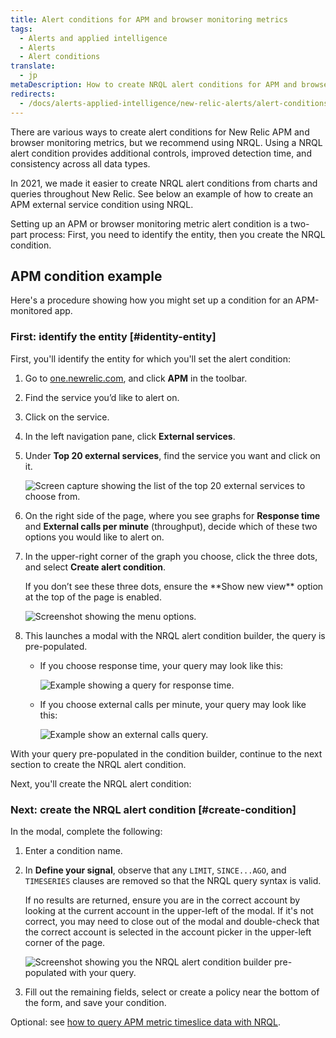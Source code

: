 ```yaml
---
title: Alert conditions for APM and browser monitoring metrics
tags:
  - Alerts and applied intelligence
  - Alerts
  - Alert conditions
translate:
  - jp
metaDescription: How to create NRQL alert conditions for APM and browser monitoring metrics.
redirects:
  - /docs/alerts-applied-intelligence/new-relic-alerts/alert-conditions/apm-metric-alert-conditions
---
```







There are various ways to create alert conditions for New Relic APM and browser monitoring metrics, but we recommend using NRQL. Using a NRQL alert condition provides additional controls, improved detection time, and consistency across all data types.

In 2021, we made it easier to create NRQL alert conditions from charts and queries throughout New Relic. See below an example of how to create an APM external service condition using NRQL.

Setting up an APM or browser monitoring metric alert condition is a two-part process: First, you need to identify the entity, then you create the NRQL condition.

## APM condition example

Here's a procedure showing how you might set up a condition for an APM-monitored app.

### First: identify the entity [#identity-entity]

First, you'll identify the entity for which you'll set the alert condition:

1. Go to [one.newrelic.com](https://one.newrelic.com), and click **APM** in the toolbar.
2. Find the service you’d like to alert on.
3. Click on the service.
4. In the left navigation pane, click **External services**.
5. Under **Top 20 external services**, find the service you want and click on it.

   <img
     title="top-twenty.png"
     alt="Screen capture showing the list of the top 20 external services to choose from."
     src={topTwenty2}
   />
6. On the right side of the page, where you see graphs for **Response time** and **External calls per minute** (throughput), decide which of these two options you would like to alert on.
7. In the upper-right corner of the graph you choose, click the three dots, and select **Create alert condition**.

   <Callout variant="tip">
     If you don’t see these three dots, ensure the **Show new view** option at the top of the page is enabled.
   </Callout>

   <img
     title="external_service_graph.png"
     alt="Screenshot showing the menu options."
     src={externalServiceGraph2}
   />
8. This launches a modal with the NRQL alert condition builder, the query is pre-populated.

   * If you choose response time, your query may look like this:

     <img
       title="response_time_query.png"
       alt="Example showing a query for response time."
       src={responseTimeQuery}
     />
   * If you choose external calls per minute, your query may look like this:

     <img
       title="external-calls-query.png"
       alt="Example show an external calls query."
       src={externalCallsQuery}
     />

With your query pre-populated in the condition builder, continue to the next section to create the NRQL alert condition.

Next, you'll create the NRQL alert condition:

### Next: create the NRQL alert condition [#create-condition]

In the modal, complete the following:

1. Enter a condition name.
2. In **Define your signal**, observe that any `LIMIT`, `SINCE...AGO`, and `TIMESERIES` clauses are removed so that the NRQL query syntax is valid.

   <Callout variant="tip">
     If no results are returned, ensure you are in the correct account by looking at the current account in the upper-left of the modal.
     If it's not correct, you may need to close out of the modal and double-check that the correct account is selected in the account picker in the upper-left corner of the page.
   </Callout>

   <img
     title="nrql_condition_builder_modal.png"
     alt="Screenshot showing you the NRQL alert condition builder pre-populated with your query."
     src={nrqlConditionBuilderModal}
   />
3. Fill out the remaining fields, select or create a policy near the bottom of the form, and save your condition.

Optional: see [how to query APM metric timeslice data with NRQL](/docs/query-your-data/nrql-new-relic-query-language/nrql-query-tutorials/query-apm-metric-timeslice-data-nrql#timeslice-conversion).
